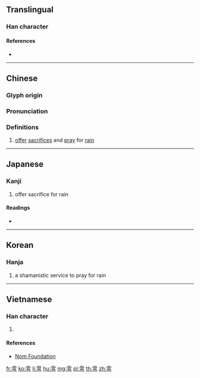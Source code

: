 {{character info/new}}
==Translingual==

===Han character===
{{Han char|rn=173|rad=雨|as=03|sn=11|four=10727|canj=MBMMS|ids=⿱[[雨|⻗]][[亏]]}}

====References====
* {{Han ref|kx=1371.250|dkj=42212|dj=1878.030|hdz=64057.040|uh=96E9|ud=38633|bh=B3B8|bd=46008}}

----

==Chinese==
{{zh-forms}}

===Glyph origin===
{{Han etym}}

===Pronunciation===
{{zh-pron
|m=yú,yù,xū
|c=jyu4
|mc=y
|oc=y
|ma=
|cat=v
}}

===Definitions===
{{zh-hanzi}}

# [[offer]] [[sacrifice]]s and [[pray]] for [[rain]]

----

==Japanese==

===Kanji===
{{ja-kanji|grade=|rs=雨03}}

# offer sacrifice for rain

====Readings====
* {{ja-readings|on=[[う]] (u), [[く]] (ku), [[きょ]] (kyo), [[こ]] (ko)|kun=[[あまごい]] (amagoi)}}

----

==Korean==

===Hanja===
{{ko-hanja|hangeul=우|eumhun=|rv=u|mr=u|y=wu}}

# a shamanistic service to pray for rain

----

==Vietnamese==

===Han character===
{{vi-readings|rs=雨03|hanviet=vu}}

# {{defn|lang=vi|sort=雨03}}

====References====
* [http://nomfoundation.org/common/nom_details.php?codepoint=96e9 Nom Foundation]

[[fr:雩]]
[[ko:雩]]
[[li:雩]]
[[hu:雩]]
[[mg:雩]]
[[pl:雩]]
[[th:雩]]
[[zh:雩]]